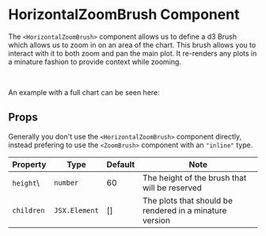 
<Meta title="Components/Zoom/HorizontalZoomBrush" />

# HorizontalZoomBrush Component

The `<HorizontalZoomBrush>` component allows us to define a d3 Brush which allows us to zoom in on an area of the chart. This brush allows you to interact with it to both zoom and pan the main plot. It re-renders any plots in a minature fashion to provide context while zooming.

<Canvas>
    <Story id="components-zoom-horizontalzoombrush--default" />
</Canvas>
<br />

An example with a full chart can be seen here:

<Canvas>
    <Story id="xycharts-line--line-with-brush" />
</Canvas>

## Props

Generally you don't use the `<HorizontalZoomBrush>` component directly, instead prefering to use the `<ZoomBrush>` component with an `"inline"` type.

| Property   | Type          | Default | Note                                                    |
| ---------- | ------------- | ------- | ------------------------------------------------------- |
| `height`\  | `number`      | 60      | The height of the brush that will be reserved           |
| `children` | `JSX.Element` | []      | The plots that should be rendered in a minature version |
